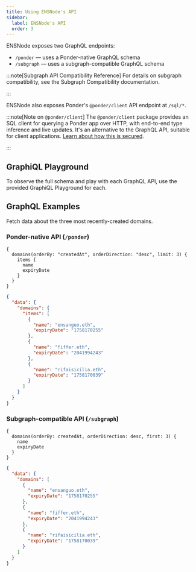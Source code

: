 ```yaml
---
title: Using ENSNode's API
sidebar:
  label: ENSNode's API
  order: 3
---
```



ENSNode exposes two GraphQL endpoints:
- `/ponder` — uses a Ponder-native GraphQL schema
- `/subgraph` — uses a subgraph-compatible GraphQL schema

:::note[Subgraph API Compatibility Reference]
For details on subgraph compatibility, see the Subgraph Compatibility documentation.

<LinkCard href="/ensnode/reference/subgraph-compatibility" title="Subgraph Compatibility" />
:::

ENSNode also exposes Ponder's `@ponder/client` API endpoint at `/sql/*`.

:::note[Note on `@ponder/client`]
The `@ponder/client` package provides an SQL client for querying a Ponder app over HTTP, with end-to-end type inference and live updates. It's an alternative to the GraphQL API, suitable for client applications. [Learn about how this is secured](https://ponder.sh/docs/query/client#security).

<LinkCard href="https://ponder.sh/docs/query/client" title="@ponder/client Documentation" target="_blank" />
:::

## GraphiQL Playground

To observe the full schema and play with each GraphQL API, use the provided GraphiQL Playground for each.

<LinkCard href="https://api.alpha.ensnode.io/ponder" title="Ponder-native GraphiQL Playground" />

<LinkCard href="https://api.alpha.ensnode.io/subgraph" title="Subgraph-compatible GraphiQL Playground" />

## GraphQL Examples

Fetch data about the three most recently-created domains.

### Ponder-native API (`/ponder`)

```gql
{
  domains(orderBy: "createdAt", orderDirection: "desc", limit: 3) {
    items {
      name
      expiryDate
    }
  }
}
```

```json
{
  "data": {
    "domains": {
      "items": [
        {
          "name": "ensanguo.eth",
          "expiryDate": "1758170255"
        },
        {
          "name": "fiffer.eth",
          "expiryDate": "2041994243"
        },
        {
          "name": "rifaisicilia.eth",
          "expiryDate": "1758170039"
        }
      ]
    }
  }
}
```

### Subgraph-compatible API (`/subgraph`)


```gql
{
  domains(orderBy: createdAt, orderDirection: desc, first: 3) {
    name
    expiryDate
  }
}
```

```json
{
  "data": {
    "domains": [
      {
        "name": "ensanguo.eth",
        "expiryDate": "1758170255"
      },
      {
        "name": "fiffer.eth",
        "expiryDate": "2041994243"
      },
      {
        "name": "rifaisicilia.eth",
        "expiryDate": "1758170039"
      }
    ]
  }
}
```
